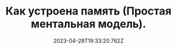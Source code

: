 ---
title: 'Как устроена память (Простая ментальная модель).'
date: '2023-04-28T19:33:20.762Z'
tags: ['Memory', 'OS']
slug: 'https://doka.guide/tools/trivial-memory-model/'
external: true
published: true
---